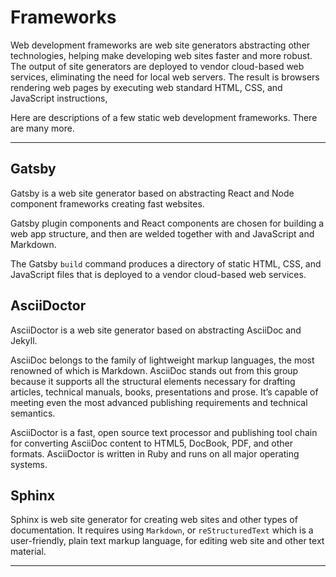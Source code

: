 
# Frameworks

Web development frameworks are web site generators abstracting other technologies, helping make  developing web sites faster and more robust. The output of site generators are deployed to vendor cloud-based web services, eliminating the need for local web servers. The result is browsers rendering web pages by executing web standard HTML, CSS, and JavaScript instructions,

Here are descriptions of a few  static web development frameworks. There are many more.

***

## Gatsby

Gatsby  is a web site generator based on abstracting React and Node component frameworks creating fast websites.

Gatsby plugin components and React components are chosen for  building a web app structure, and then are  welded together with and JavaScript and Markdown. 

The Gatsby ``build`` command produces a directory of static HTML, CSS, and JavaScript files that is deployed to a vendor cloud-based  web services. 


## AsciiDoctor

AsciiDoctor is a web site generator based on abstracting AsciiDoc  and Jekyll.

AsciiDoc belongs to the family of lightweight markup languages, the most renowned of which is Markdown. AsciiDoc stands out from this group because it supports all the structural elements necessary for drafting articles, technical manuals, books, presentations and prose. It’s capable of meeting even the most advanced publishing requirements and technical semantics.

AsciiDoctor is a fast, open source text processor and publishing tool chain for converting AsciiDoc content to HTML5, DocBook, PDF, and other formats. AsciiDoctor is written in Ruby and runs on all major operating systems.


## Sphinx

Sphinx  is web site generator for creating web sites and other types of documentation. It requires using `Markdown`, or `reStructuredText` which is  a  user-friendly, plain text markup language,  for editing web site and other text material. 

***